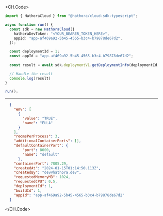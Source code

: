 
<CH.Code>
```typescript GetDeploymentInfo.ts
import { HathoraCloud } from "@hathora/cloud-sdk-typescript";

async function run() {
  const sdk = new HathoraCloud({
    hathoraDevToken: "<YOUR_BEARER_TOKEN_HERE>",
    appId: "app-af469a92-5b45-4565-b3c4-b79878de67d2",
  });

  const deploymentId = 1;
  const appId = "app-af469a92-5b45-4565-b3c4-b79878de67d2";
  
  const result = await sdk.deploymentV1.getDeploymentInfo(deploymentId, appId);

  // Handle the result
  console.log(result)
}

run();
```
---

```json Example Response
  {
    "env": [
      {
        "value": "TRUE",
        "name": "EULA"
      }
    ],
    "roomsPerProcess": 3,
    "additionalContainerPorts": [],
    "defaultContainerPort": {
        "port": 8000,
        "name": "default"
      },
    "containerPort": 7805.29,
    "createdAt": "2024-01-15T01:14:50.113Z",
    "createdBy": "dev@hathora.dev",
    "requestedMemoryMB": 1024,
    "requestedCPU": 0.5,
    "deploymentId": 1,
    "buildId": 1,
    "appId": "app-af469a92-5b45-4565-b3c4-b79878de67d2"
  }
```
</CH.Code>
